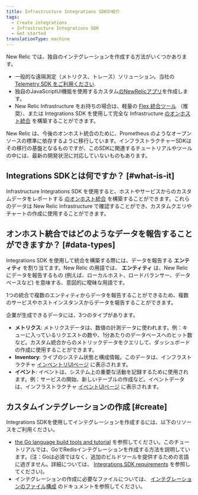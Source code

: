 ```yaml
---
title: Infrastructure Integrations SDKの紹介
tags:
  - Create integrations
  - Infrastructure Integrations SDK
  - Get started
translationType: machine
---
```


New Relic では、独自のインテグレーションを作成する方法がいくつかあります。

* 一般的な遠隔測定（メトリクス、トレース）ソリューション。当社の [Telemetry SDK をご利用ください](/docs/data-ingest-apis/get-data-new-relic/new-relic-sdks/telemetry-sdks-send-custom-telemetry-data-new-relic).
* 独自のJavaScriptUI機能を使用するカスタム[のNewRelicアプリ](/docs/new-relic-one/use-new-relic-one/build-new-relic-one/new-relic-one-build-your-own-custom-new-relic-one-application)を作成します。
* New Relic Infrastructure をお持ちの場合は、軽量の [Flex 統合ツール](/docs/integrations/host-integrations/host-integrations-list/flex-integration-tool-build-your-own-integration) （推奨）、または Integrations SDK を使用して完全な Infrastructure [のオンホスト統合](/docs/integrations/host-integrations/getting-started/introduction-host-integrations) を構築することができます。

<Callout variant="important">
  New Relic は、今後のオンホスト統合のために、Prometheus のようなオープンソースの標準に依存するように移行しています。インフラストラクチャーSDKはその移行の基盤となるものですが、このSDKに関連するチュートリアルやツールの中には、最新の開発状況に対応していないものもあります。
</Callout>

## Integrations SDKとは何ですか？ [#what-is-it]

Infrastructure Integrations SDK を使用すると、ホストやサービスからのカスタムデータをレポートする [のオンホスト統合](/docs/integrations/host-integrations/getting-started/introduction-host-integrations) を構築することができます。これらのデータは New Relic Infrastructure で確認することができ、カスタムクエリやチャートの作成に使用することができます。

## オンホスト統合ではどのようなデータを報告することができますか？ [#data-types]

Integrations SDK を使用して統合を構築する際には、データを報告する **エンティティ** を割り当てます。New Relic の用語では、 **エンティティ** は、New Relic にデータを報告するもの (例えば、ローカルホスト、ロードバランサー、データベースなど) を意味する、意図的に曖昧な用語です。

1つの統合で複数のエンティティからデータを報告することができるため、複数のサービスやホストインスタンスからデータを報告することができます。

企業が生成できるデータには、3つのタイプがあります。

* **メトリクス**: メトリクスデータは、数値の計測データに使われます。例：キューに入っているリクエストの数や、1分あたりのデータベースへのヒット数など。カスタム統合からのメトリックデータをクエリして、ダッシュボードの作成に使用することができます。
* **Inventory**: ライブのシステム状態と構成情報。このデータは、インフラストラクチャ [インベントリUIページ](/docs/infrastructure/new-relic-infrastructure/infrastructure-ui-pages/infrastructure-inventory-page-search-your-entire-infrastructure) に表示されます。
* **イベント**: イベントは、システム上の重要な活動を記録するために使用されます。例：サービスの開始、新しいテーブルの作成など。イベントデータは、インフラストラクチャ [イベントUIページ](/docs/infrastructure/new-relic-infrastructure/infrastructure-ui-pages/infrastructure-events-page-live-feed-every-config-change) に表示されます。

## カスタムインテグレーションの作成 [#create]

Integrations SDKを使用してインテグレーションを作成するには、以下のリソースをご利用ください。

* [the Go language build tools and tutorial](/docs/infrastructure/integrations-sdk/get-started/infrastructure-integration-building-resources) を参照してください。このチュートリアルでは、GoでRedisインテグレーションを作成する方法を説明しています。(注：Goは必須ではなく、追加のビルドツールを提供するための言語に過ぎません。詳細については、 [Integrations SDK requirements](/docs/integrations/integrations-sdk/getting-started/compatibility-requirements-infrastructure-integrations-sdk) を参照してください)。
* インテグレーションの作成に必要なファイルについては、 [インテグレーションのファイル構成](/docs/infrastructure/integrations-sdk/get-started/create-activate-infrastructure-integration) のドキュメントを参照してください。